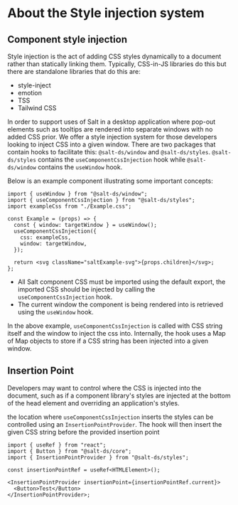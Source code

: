 
<Meta title="Styles/About the Style injection system" />

# About the Style injection system

## Component style injection

Style injection is the act of adding CSS styles dynamically to a document rather than statically linking them. Typically, CSS-in-JS libraries do this but there are standalone libraries that do this are:

- style-inject
- emotion
- TSS
- Tailwind CSS

In order to support uses of Salt in a desktop application where pop-out elements such as tooltips are rendered into separate windows with no added CSS prior.
We offer a style injection system for those developers looking to inject CSS into a given window.
There are two packages that contain hooks to facilitate this: `@salt-ds/window` and `@salt-ds/styles`.
`@salt-ds/styles` contains the `useComponentCssInjection` hook while `@salt-ds/window` contains the `useWindow` hook.

Below is an example component illustrating some important concepts:

```tsx
import { useWindow } from "@salt-ds/window";
import { useComponentCssInjection } from "@salt-ds/styles";
import exampleCss from "./Example.css";

const Example = (props) => {
  const { window: targetWindow } = useWindow();
  useComponentCssInjection({
    css: exampleCss,
    window: targetWindow,
  });

  return <svg className="saltExample-svg">{props.children}</svg>;
};
```

- All Salt component CSS must be imported using the default export, the imported CSS should be injected by calling the `useComponentCssInjection` hook.
- The current window the component is being rendered into is retrieved using the `useWindow` hook.

In the above example, `useComponentCssInjection` is called with CSS string itself and the window to inject the css into.
Internally, the hook uses a Map of Map objects to store if a CSS string has been injected into a given window.

## Insertion Point

Developers may want to control where the CSS is injected into the document, such as if a component library's styles are injected at the bottom of the head element
and overriding an application's styles.

the location where `useComponentCssInjection` inserts the styles can be controlled using an `InsertionPointProvider`. The hook will then insert the given CSS string before the provided insertion point

```tsx
import { useRef } from "react";
import { Button } from "@salt-ds/core";
import { InsertionPointProvider } from "@salt-ds/styles";

const insertionPointRef = useRef<HTMLElement>();

<InsertionPointProvider insertionPoint={insertionPointRef.current}>
  <Button>Test</Button>
</InsertionPointProvider>;
```
